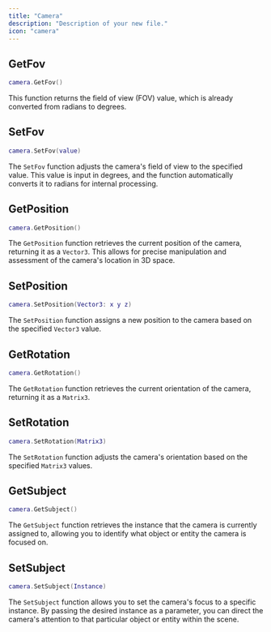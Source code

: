 ```yaml
---
title: "Camera"
description: "Description of your new file."
icon: "camera"
---
```


## GetFov

```lua
camera.GetFov()
```

This function returns the field of view (FOV) value, which is already converted from radians to degrees.

## SetFov

```lua
camera.SetFov(value)
```

The `SetFov` function adjusts the camera's field of view to the specified value. This value is input in degrees, and the function automatically converts it to radians for internal processing.

## GetPosition

```lua
camera.GetPosition()
```

The `GetPosition` function retrieves the current position of the camera, returning it as a `Vector3`. This allows for precise manipulation and assessment of the camera's location in 3D space.

## SetPosition

```lua
camera.SetPosition(Vector3: x y z)
```

The `SetPosition` function assigns a new position to the camera based on the specified `Vector3` value.

## GetRotation

```lua
camera.GetRotation()
```

The `GetRotation` function retrieves the current orientation of the camera, returning it as a `Matrix3`.

## SetRotation

```lua
camera.SetRotation(Matrix3)
```

The `SetRotation` function adjusts the camera's orientation based on the specified `Matrix3` values.

## GetSubject

```lua
camera.GetSubject()
```

The `GetSubject` function retrieves the instance that the camera is currently assigned to, allowing you to identify what object or entity the camera is focused on.

## SetSubject

```lua
camera.SetSubject(Instance)
```

The `SetSubject` function allows you to set the camera's focus to a specific instance. By passing the desired instance as a parameter, you can direct the camera's attention to that particular object or entity within the scene.